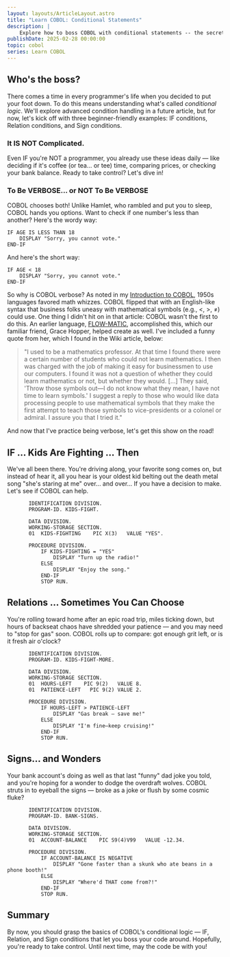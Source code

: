 ```yaml
---
layout: layouts/ArticleLayout.astro
title: "Learn COBOL: Conditional Statements"
description: |
    Explore how to boss COBOL with conditional statements -- the secret sauce for controlling your code's flow!
publishDate: 2025-02-28 00:00:00
topic: cobol
series: Learn COBOL
---
```

## Who's the boss?
There comes a time in every programmer's life when you decided to put your foot down. To do this means understanding what's called *conditional logic*.  We'll explore advanced condition handling in a future article, but for now, let's kick off with three beginner-friendly examples: IF conditions, Relation conditions, and Sign conditions.

### It IS NOT Complicated.
Even IF you're NOT a programmer, you already use these ideas daily — like deciding if it's coffee (or tea... or tee) time, comparing prices, or checking your bank balance. Ready to take control? Let's dive in!

### To Be VERBOSE... or NOT To Be VERBOSE
COBOL chooses both! Unlike Hamlet, who rambled and put you to sleep, COBOL hands you options. Want to check if one number's less than another? Here's the wordy way:

```cobol
IF AGE IS LESS THAN 18
    DISPLAY "Sorry, you cannot vote."
END-IF
```

And here's the short way:

```cobol
IF AGE < 18
    DISPLAY "Sorry, you cannot vote."
END-IF
```

So why is COBOL verbose? As noted in my [Introduction to COBOL](/articles/introduction-to-cobol), 1950s languages favored math whizzes. COBOL flipped that with an English-like syntax that business folks uneasy with mathematical symbols (e.g., &lt;, &gt;, &ne;) could use. One thing I didn't hit on in that article: COBOL wasn't the first to do this. An earlier language, [FLOW-MATIC](https://en.wikipedia.org/wiki/FLOW-MATIC), accomplished this, which our familiar friend, Grace Hopper, helped create as well. I've included a funny quote from her, which I found in the Wiki article, below:

> "I used to be a mathematics professor. At that time I found there were a certain number of students who could not learn mathematics. I then was charged with the job of making it easy for businessmen to use our computers. I found it was not a question of whether they could learn mathematics or not, but whether they would. […] They said, 'Throw those symbols out—I do not know what they mean, I have not time to learn symbols.' I suggest a reply to those who would like data processing people to use mathematical symbols that they make the first attempt to teach those symbols to vice-presidents or a colonel or admiral. I assure you that I tried it."

And now that I've practice being verbose, let's get this show on the road!

## IF ... Kids Are Fighting ... Then
We've all been there. You're driving along, your favorite song comes on, but instead of hear it, all you hear is your oldest kid belting out the death metal song "she's staring at me" over... and over... If you have a decision to make. Let's see if COBOL can help.

```cobol
       IDENTIFICATION DIVISION.
       PROGRAM-ID. KIDS-FIGHT.

       DATA DIVISION.
       WORKING-STORAGE SECTION.
       01  KIDS-FIGHTING    PIC X(3)   VALUE "YES".

       PROCEDURE DIVISION.
           IF KIDS-FIGHTING = "YES"
               DISPLAY "Turn up the radio!"
           ELSE
               DISPLAY "Enjoy the song."
           END-IF
           STOP RUN.

```

## Relations ... Sometimes You Can Choose
You're rolling toward home after an epic road trip, miles ticking down, but hours of backseat chaos have shredded your patience — and you may need to "stop for gas" soon. COBOL rolls up to compare: got enough grit left, or is it fresh air o'clock?

```cobol
       IDENTIFICATION DIVISION.
       PROGRAM-ID. KIDS-FIGHT-MORE.

       DATA DIVISION.
       WORKING-STORAGE SECTION.
       01  HOURS-LEFT    PIC 9(2)   VALUE 8.
       01  PATIENCE-LEFT   PIC 9(2) VALUE 2.

       PROCEDURE DIVISION.
           IF HOURS-LEFT > PATIENCE-LEFT
               DISPLAY "Gas break — save me!"
           ELSE
               DISPLAY "I'm fine—keep cruising!"
           END-IF
           STOP RUN.
```

## Signs... and Wonders
Your bank account's doing as well as that last "funny" dad joke you told, and you're hoping for a wonder to dodge the overdraft wolves. COBOL struts in to eyeball the signs — broke as a joke or flush by some cosmic fluke?


```cobol
       IDENTIFICATION DIVISION.
       PROGRAM-ID. BANK-SIGNS.

       DATA DIVISION.
       WORKING-STORAGE SECTION.
       01  ACCOUNT-BALANCE    PIC S9(4)V99   VALUE -12.34.

       PROCEDURE DIVISION.
           IF ACCOUNT-BALANCE IS NEGATIVE
               DISPLAY "Gone faster than a skunk who ate beans in a phone booth!"
           ELSE
               DISPLAY "Where'd THAT come from?!"
           END-IF
           STOP RUN.
```

## Summary
By now, you should grasp the basics of COBOL's conditional logic — IF, Relation, and Sign conditions that let you boss your code around. Hopefully, you're ready to take control. Until next time, may the code be with you!